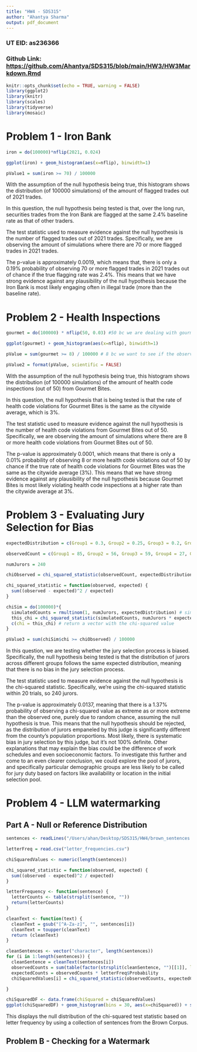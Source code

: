 ```yaml
---
title: "HW4 - SDS315"
author: "Ahantya Sharma"
output: pdf_document
---
```


### UT EID: as236366

### Github Link: <https://github.com/Ahantya/SDS315/blob/main/HW3/HW3Markdown.Rmd>

```r
knitr::opts_chunk$set(echo = TRUE, warning = FALSE)
library(ggplot2)
library(knitr)
library(scales)
library(tidyverse)
library(mosaic)
```

# Problem 1 - Iron Bank

```r

iron = do(100000)*nflip(2021, 0.024)

ggplot(iron) + geom_histogram(aes(x=nflip), binwidth=1)

pValue1 = sum(iron >= 70) / 100000

```

With the assumption of the null hypothesis being true, this histogram shows the distribution (of 100000 simulations) of the amount of flagged trades out of 2021 trades. 

In this question, the null hypothesis being tested is that, over the long run, securities trades from the Iron Bank are flagged at the same 2.4% baseline rate as that of other traders. 

The test statistic used to measure evidence against the null hypothesis is the number of flagged trades out of 2021 trades. Specifically, we are observing the amount of simulations where there are 70 or more flagged trades in 2021 trades. 

The p-value is approximately 0.0019, which means that, there is only a 0.19% probability of observing 70 or more flagged trades in 2021 trades out of chance if the true flagging rate was 2.4%. This means that we have strong evidence against any plausibility of the null hypothesis because the Iron Bank is most likely engaging often in illegal trade (more than the baseline rate). 

# Problem 2 - Health Inspections

```r

gourmet = do(100000) * nflip(50, 0.03) #50 bc we are dealing with gourmet bites

ggplot(gourmet) + geom_histogram(aes(x=nflip), binwidth=1)

pValue = sum(gourmet >= 8) / 100000 # 8 bc we want to see if the observed number is happening at a higher rate than it should with chance

pValue2 = format(pValue, scientific = FALSE)

```

With the assumption of the null hypothesis being true, this histogram shows the distribution (of 100000 simulations) of the amount of health code inspections (out of 50) from Gourmet Bites. 

In this question, the null hypothesis that is being tested is that the rate of health code violations for Gourmet Bites is the same as the citywide average, which is 3%. 

The test statistic used to measure evidence against the null hypothesis is the number of health code violations from Gourmet Bites out of 50. Specifically, we are observing the amount of simulations where there are 8 or more health code violations from Gourmet Bites out of 50. 

The p-value is approximately 0.0001, which means that there is only a 0.01% probability of observing 8 or more health code violations out of 50 by chance if the true rate of health code violations for Gourmet Bites was the same as the citywide average (3%). This means that we have strong evidence against any plausibility of the null hypothesis because Gourmet Bites is most likely violating health code inspections at a higher rate than the citywide average at 3%. 

# Problem 3 - Evaluating Jury Selection for Bias

```r

expectedDistribution = c(Group1 = 0.3, Group2 = 0.25, Group3 = 0.2, Group4 = 0.15, Group5 = 0.1)

observedCount = c(Group1 = 85, Group2 = 56, Group3 = 59, Group4 = 27, Group5 = 13)

numJurors = 240

chiObserved = chi_squared_statistic(observedCount, expectedDistribution * numJurors)

chi_squared_statistic = function(observed, expected) {
  sum((observed - expected)^2 / expected)
}

chiSim = do(100000)*{
  simulatedCounts = rmultinom(1, numJurors, expectedDistribution) # simulates 1 distribution of 240 jurors across given expected distribution.
  this_chi = chi_squared_statistic(simulatedCounts, numJurors * expectedDistribution)
  c(chi = this_chi) # return a vector with the chi-squared value
}

pValue3 = sum(chiSim$chi >= chiObserved) / 100000

```

In this question, we are testing whether the jury selection process is biased. Specifically, the null hypothesis being tested is that the distribution of jurors across different groups follows the same expected distribution, meaning that there is no bias in the jury selection process.

The test statistic used to measure evidence against the null hypothesis is the chi-squared statistic. Specifically, we're using the chi-squared statistic within 20 trials, so 240 jurors.

The p-value is approximately 0.0137, meaning that there is a 1.37% probability of observing a chi-squared value as extreme as or more extreme than the observed one, purely due to random chance, assuming the null hypothesis is true. This means that the null hypothesis should be rejected, as the distribution of jurors empaneled by this judge is significantly different from the county’s population proportions. Most likely, there is systematic bias in jury selection by this judge, but it's not 100% definite. Other explanations that may explain the bias could be the difference of work schedules and even socioeconomic factors. To investigate this further and come to an even clearer conclusion, we could explore the pool of jurors, and specifically particular demographic groups are less likely to be called for jury duty based on factors like availability or location in the initial selection pool.


# Problem 4 - LLM watermarking


## Part A - Null or Reference Distribution

```r
sentences <- readLines("/Users/ahan/Desktop/SDS315/HW4/brown_sentences.txt")

letterFreq = read.csv("letter_frequencies.csv")

chiSquaredValues <- numeric(length(sentences))

chi_squared_statistic = function(observed, expected) {
  sum((observed - expected)^2 / expected)
}

letterFrequency <- function(sentence) {
  letterCounts <- table(strsplit(sentence, ""))  
  return(letterCounts)
}

cleanText <- function(text) {
  cleanText = gsub("[^A-Za-z]", "", sentences[i])  
  cleanText = toupper(cleanText)
  return (cleanText)
}

cleanSentences <- vector("character", length(sentences))
for (i in 1:length(sentences)) {
  cleanSentence = cleanText(sentences[i])
  observedCounts = sum(table(factor(strsplit(cleanSentence, "")[[1]], levels = letterFreq$Letter)))
  expectedCounts = observedCounts * letterFreq$Probability
  chiSquaredValues[i] = chi_squared_statistic(observedCounts, expectedCounts)

}

chiSquaredDF <- data.frame(chiSquared = chiSquaredValues)
ggplot(chiSquaredDF) + geom_histogram(bins = 30, aes(x=chiSquared)) + scale_x_continuous(labels = label_number(scale = 1))

```

This displays the null distribution of the chi-squared test statistic based on letter frequency by using a collection of sentences from the Brown Corpus. 

## Problem B - Checking for a Watermark

```r



```